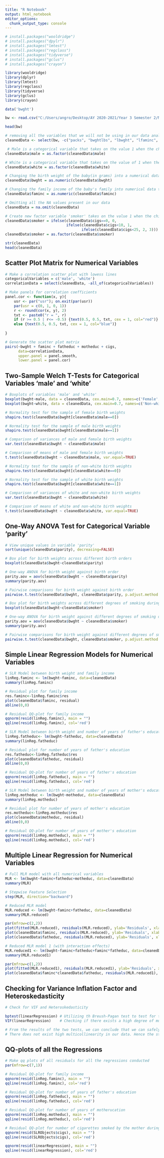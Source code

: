 ---
title: "R Notebook"
output: html_notebook
editor_options: 
  chunk_output_type: console
---

```{r}
# install.packages("wooldridge")
# install.packages("dpylr")
# install.packages("lmtest")
# install.packages("regclass")
# install.packages("tidyverse")
# install.packages("gclus")
# install.packages("crayon")

library(wooldridge)
library(dplyr)
library(lmtest)
library(regclass)
library(tidyverse)
library(gclus)
library(crayon)
```


```{r}
data('bwght')

bw <- read.csv("C:/Users/angro/Desktop/AY 2020-2021/Year 3 Semester 2/MH3511 Data Analysis with Computer/Project/cleanedData.csv", header = TRUE)

head(bw)
```


```{r}
# removing all the variables that we will not be using in our data analysis
cleanedData <- select(bw, -c("packs", "bwghtlbs", "lbwght", "lfaminc", "cigtax", "cigprice")) 

 # Male is a categorical variable that takes on the value 1 when the child born is Male
cleanedData$male = as.factor(cleanedData$male) 

# White is a categorical variable that takes on the value of 1 when the child born is White
cleanedData$white = as.factor(cleanedData$white)

# Changing the birth weight of the baby(in grams) into a numerical data type
cleanedData$bwght = as.numeric(cleanedData$bwght)  

# Changing the family income of the baby's family into numerical data type
cleanedData$faminc = as.numeric(cleanedData$faminc)    

# Omitting all the NA values present in our data
cleanedData = na.omit(cleanedData)     

# Create new factor variable 'smoker' takes on the value 1 when the child's mother is a smoker
cleanedData$smoker = ifelse(cleanedData$cigs==0, 0, 
                            ifelse(cleanedData$cigs<10, 1, 
                                   ifelse(cleanedData$cigs<25, 2, 3)))
cleanedData$smoker = as.factor(cleanedData$smoker)

str(cleanedData)
head(cleanedData)
```

## Scatter Plot Matrix for Numerical Variables

```{r}
# Make a correlation scatter plot with lowess lines
categoricalVariables = c('male', 'white')
correlationData = select(cleanedData, -all_of(categoricalVariables))

# Make panels for correlation coefficients
panel.cor <- function(x, y){
    usr <- par("usr"); on.exit(par(usr))
    par(usr = c(0, 1, 0, 1))
    r <- round(cor(x, y), 2)
    txt <- paste0("r = ", r)
    if (r >= 0.5 | r<= -0.5) {text(0.5, 0.5, txt, cex = 1, col="red")}
    else {text(0.5, 0.5, txt, cex = 1, col="blue")}
    
}

# Generate the scatter plot matrix    
pairs(~bwght + faminc + fatheduc + motheduc + cigs,
      data=correlationData, 
      upper.panel = panel.smooth,
      lower.panel = panel.cor)
```

## Two-Sample Welch T-Tests for Categorical Variables 'male' and 'white'

```{r}
# Boxplots of variables 'male' and 'white'
boxplot(bwght~male, data = cleanedData, cex.main=0.7, names=c('Female', 'Male'))
boxplot(bwght~white, data = cleanedData, cex.main=0.7, names=c('Non-white', 'White'))

# Normality test for the sample of female birth weights
shapiro.test(cleanedData$bwght[cleanedData$male==0])

# Normality test for the sample of male birth weights
shapiro.test(cleanedData$bwght[cleanedData$male==1])

# Comparison of variances of male and female birth weights
var.test(cleanedData$bwght ~ cleanedData$male)

# Comparison of means of male and female birth weights
t.test(cleanedData$bwght ~ cleanedData$male, var.equal=TRUE)

# Normality test for the sample of non-white birth weights
shapiro.test(cleanedData$bwght[cleanedData$white==0])

# Normality test for the sample of white birth weights
shapiro.test(cleanedData$bwght[cleanedData$white==1])

# Comparison of variances of white and non-white birth weights
var.test(cleanedData$bwght ~ cleanedData$white)

# Comparison of means of white and non-white birth weights
t.test(cleanedData$bwght ~ cleanedData$white, var.equal=TRUE)
```

## One-Way ANOVA Test for Categorical Variable 'parity'

```{r}
# View unique values in variable 'parity'
sort(unique(cleanedData$parity), decreasing=FALSE)

# Box plot for birth weights across different birth orders
boxplot(cleanedData$bwght~cleanedData$parity)

# One-way ANOVA for birth weight against birth order
parity.aov = aov(cleanedData$bwght ~ cleanedData$parity)
summary(parity.aov)

# Pairwise comparisons for birth weight against birth order
pairwise.t.test(cleanedData$bwght, cleanedData$parity, p.adjust.method = "none")

# Box plot for birth weights across different degrees of smoking during pregnancy
boxplot(cleanedData$bwght~cleanedData$smoker)

# One-way ANOVA for birth weight against different degrees of smoking during pregnancy
parity.aov = aov(cleanedData$bwght ~ cleanedData$smoker)
summary(parity.aov)

# Pairwise comparisons for birth weight against different degrees of smoking during pregnancy
pairwise.t.test(cleanedData$bwght, cleanedData$smoker, p.adjust.method = "none")
```

## Simple Linear Regression Models for Numerical Variables

```{r}
# SLR Model between birth weight and family income 
linReg.faminc <- lm(bwght~faminc, data=cleanedData)
summary(linReg.faminc)

# Residual plot for family income
res.faminc<-linReg.faminc$res 
plot(cleanedData$faminc, residual)
abline(0,0)

# Residual QQ-plot for family income
qqnorm(resid(linReg.faminc), main = "")
qqline(resid(linReg.faminc), col='red')

# SLR Model between birth weight and number of years of father's education 
linReg.fatheduc<- lm(bwght~fatheduc, data=cleanedData)
summary(linReg.fatheduc)

# Residual plot for number of years of father's education
res.fatheduc<-linReg.fatheduc$res 
plot(cleanedData$fatheduc, residual)
abline(0,0)

# Residual QQ-plot for number of years of father's education
qqnorm(resid(linReg.fatheduc), main = "")
qqline(resid(linReg.fatheduc), col='red')

# SLR Model between birth weight and number of years of mother's education 
linReg.motheduc <- lm(bwght~motheduc, data=cleanedData)
summary(linReg.motheduc)

# Residual plot for number of years of mother's education
res.motheduc<-linReg.motheduc$res 
plot(cleanedData$motheduc, residual)
abline(0,0)

# Residual QQ-plot for number of years of mother's education
qqnorm(resid(linReg.motheduc), main = "")
qqline(resid(linReg.motheduc), col='red')

```

## Multiple Linear Regression for Numerical Variables

```{r}
# Full MLR model with all numerical variables
MLR <- lm(bwght~faminc+fatheduc+motheduc, data=cleanedData)
summary(MLR)

# Stepwise Feature Selection
step(MLR, direction="backward")

# Reduced MLR model
MLR.reduced <- lm(bwght~faminc+fatheduc, data=cleanedData)
summary(MLR.reduced)

par(mfrow=c(2,2))
plot(fitted(MLR.reduced), residuals(MLR.reduced), ylab='Residuals', xlab='Fitted Values')
plot(cleanedData$faminc, residuals(MLR.reduced), ylab='Residuals', xlab='X1')
plot(cleanedData$fatheduc, residuals(MLR.reduced), ylab='Residuals', xlab='X2')

# Reduced MLR model 1 (with interaction effects)
MLR.reduced1 <- lm(bwght~faminc+fatheduc+faminc*fatheduc, data=cleanedData)
summary(MLR.reduced1)

par(mfrow=c(1,2))
plot(fitted(MLR.reduced1), residuals(MLR.reduced1), ylab='Residuals', xlab='Fitted Values')
plot(cleanedData$faminc*cleanedData$fatheduc, residuals(MLR.reduced1), ylab='Residuals', xlab='X1X2')
```

## Checking for Variance Inflation Factor and Heteroskedasticity
```{r}
# Check for VIF and Heteroskedasticity

bptest(linearRegression) # Utilizing th Breush-Pagan test to test for the presence of Homoskedasticity in our data
VIF(linearRegression)    # Checking if there exists a high degree of multicollinearity in our data

# From the results of the two tests, we can conclude that we can safely assume that Heteroskedasticity is not present in our data and
# There does not exist high multicollinearity in our data. Hence the standard errors and slope parameters derived from the MLR above can be assumed to be correct
```
## QQ-plots of all the Regressions 

```{r, fig.width=5, fig.height=25}
# Make qq plots of all residuals for all the regressions conducted
par(mfrow=c(7,1))

# Residual QQ-plot for family income
qqnorm(resid(linReg.faminc), main = "")
qqline(resid(linReg.faminc), col='red')

# Residual QQ-plot for number of years of father's education
qqnorm(resid(linReg.fatheduc), main = "")
qqline(resid(linReg.fatheduc), col='red')

# Residual QQ-plot for number of years of motherucation
qqnorm(resid(linReg.motheduc), main = "")
qqline(resid(linReg.motheduc), col='red')

# Residual QQ-plot for number of cigarettes smoked by the mother during pregnancy
qqnorm(resid(SLRObjects$cigs), main = "")
qqline(resid(SLRObjects$cigs), col='red')

qqnorm(resid(linearRegression), main = "")
qqline(resid(linearRegression), col='red')
```

